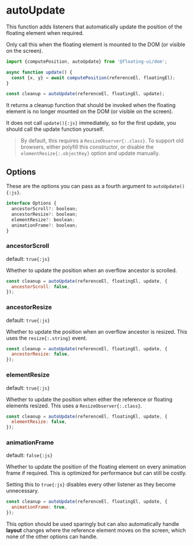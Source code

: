 # autoUpdate

This function adds listeners that automatically update the
position of the floating element when required.

Only call this when the floating element is mounted to the DOM
(or visible on the screen).

```js /autoUpdate/
import {computePosition, autoUpdate} from '@floating-ui/dom';

async function update() {
  const {x, y} = await computePosition(referenceEl, floatingEl);
}

const cleanup = autoUpdate(referenceEl, floatingEl, update);
```

It returns a cleanup function that should be invoked when the
floating element is no longer mounted on the DOM (or visible on
the screen).

It does not call `update(){:js}` immediately, so for the first
update, you should call the update function yourself.

> By default, this requires a `ResizeObserver{:.class}`. To
> support old browsers, either polyfill this constructor, or
> disable the `elementResize{:.objectKey}` option and update
> manually.

## Options

These are the options you can pass as a fourth argument to
`autoUpdate(){:js}`.

```js
interface Options {
  ancestorScroll?: boolean;
  ancestorResize?: boolean;
  elementResize?: boolean;
  animationFrame?: boolean;
}
```

### ancestorScroll

default: `true{:js}`

Whether to update the position when an overflow ancestor is
scrolled.

```js
const cleanup = autoUpdate(referenceEl, floatingEl, update, {
  ancestorScroll: false,
});
```

### ancestorResize

default: `true{:js}`

Whether to update the position when an overflow ancestor is
resized. This uses the `resize{:.string}` event.

```js
const cleanup = autoUpdate(referenceEl, floatingEl, update, {
  ancestorResize: false,
});
```

### elementResize

default: `true{:js}`

Whether to update the position when either the reference or
floating elements resized. This uses a `ResizeObserver{:.class}`.

```js
const cleanup = autoUpdate(referenceEl, floatingEl, update, {
  elementResize: false,
});
```

### animationFrame

default: `false{:js}`

Whether to update the position of the floating element on every
animation frame if required. This is optimized for performance
but can still be costly.

Setting this to `true{:js}` disables every other listener as they
become unnecessary.

```js
const cleanup = autoUpdate(referenceEl, floatingEl, update, {
  animationFrame: true,
});
```

This option should be used sparingly but can also automatically
handle **layout** changes where the reference element moves on
the screen, which none of the other options can handle.
